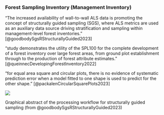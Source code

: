 
### Forest Sampling Inventory (Management Inventory)

"The increased availability of wall-to-wall ALS data is promoting the concept of structurally guided sampling (SGS), where ALS metrics are used as an auxiliary data source driving stratification and sampling within management-level forest inventories." [@goodbodySgsRStructurallyGuided2023]

"study demonstrates the utility of the SPL100 for the complete development of a forest inventory over large forest areas, from ground plot establishment through to the production of forest attribute estimates." [@queinnecDevelopingForestInventory2022]

"for equal area square and circular plots, there is no evidence of systematic prediction error when a model fitted to one shape is used to predict for the other shape." [@packalenCircularSquarePlots2023]

::: {#fig-sample-inventory}
![](https://oup.silverchair-cdn.com/oup/backfile/Content_public/Journal/forestry/PAP/10.1093_forestry_cpac055/2/cpac055f1.jpeg?Expires=1680773410&Signature=eooT40KvK7YQHxiD39baxL5Jw8gFqmikygo62p8ODpHcnsUjr1eh~fxVsnyIlf2t4yWIuk14EjwjgZCewwEXJi0ZzW~Ilvq1kQirmIUxQDxzEUPW5tVppWNb4CKt7H54dDyd4ccs6kkQ2K55Knb1GPyuwoZt0VzMNDDHLUaxMhOMwQQo-XX3~7gGn3nqG1UmPnTX42xn76a8PGRjarcvGflJUSL0FIPZ02fDm8hC3PiN4fzSwPGaHHUrvhMYQnnCiRT1dumjlfucK2saPGVlJ6Jnq9qoM~3uF9hGgfKFjsKBpB5offNjSjuGKFI-xO0GULW8NocU3nlOr8sHsoPLLg__&Key-Pair-Id=APKAIE5G5CRDK6RD3PGA)

Graphical abstract of the processing workflow for structurally guided sampling (from @goodbodySgsRStructurallyGuided2023)
:::

